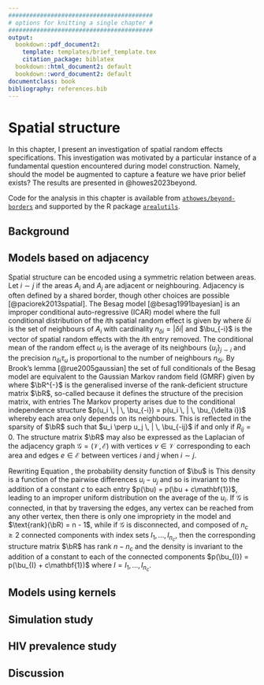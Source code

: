 ```yaml
---
#########################################
# options for knitting a single chapter #
#########################################
output:
  bookdown::pdf_document2:
    template: templates/brief_template.tex
    citation_package: biblatex
  bookdown::html_document2: default
  bookdown::word_document2: default
documentclass: book
bibliography: references.bib
---
```


# Spatial structure {#beyond-borders}
\adjustmtc
\markboth{Models for spatial structure}{}
<!-- For PDF output, include these two LaTeX commands after unnumbered chapter headings, otherwise the mini table of contents and the running header will show the previous chapter -->

In this chapter, I present an investigation of spatial random effects specifications.
This investigation was motivated by a particular instance of a fundamental question encountered during model construction.
Namely, should the model be augmented to capture a feature we have prior belief exists?
The results are presented in @howes2023beyond.

Code for the analysis in this chapter is available from [`athowes/beyond-borders`](https://github.com/athowes/beyond-borders) and supported by the R package [`arealutils`](https://athowes.github.io/arealutils).

## Background

## Models based on adjacency

Spatial structure can be encoded using a symmetric relation between areas.
Let $i \sim j$ if the areas $A_i$ and $A_j$ are adjacent or neighbouring.
Adjacency is often defined by a shared border, though other choices are possible [@paciorek2013spatial].
The Besag model [@besag1991bayesian] is an improper conditional auto-regressive (ICAR) model where the full conditional distribution of the $i$th spatial random effect is given by
\begin{equation}
    u_i \, | \, \bu_{-i} \sim \N \left(\frac{1}{n_{\delta i}} \sum_{j: j \sim i} u_j, \frac{1}{n_{\delta i}\tau_u}\right), \label{eq:besag}
\end{equation}
where $\delta i$ is the set of neighbours of $A_i$ with cardinality $n_{\delta i} = |\delta i|$ and $\bu_{-i}$ is the vector of spatial random effects with the $i$th entry removed.
The conditional mean of the random effect $u_i$ is the average of its neighbours $\{u_j\}_{j \sim i}$ and the precision $n_{\delta i}\tau_u$ is proportional to the number of neighbours $n_{\delta i}$.
By Brook's lemma [@rue2005gaussian] the set of full conditionals of the Besag model are equivalent to the Gaussian Markov random field (GMRF) given by
\begin{equation}
    \bu \sim \mathcal{N}(\mathbf{0}, \tau_u^{-1} \bR^{-}), \label{eq:gmrf}
\end{equation}
where $\bR^{-}$ is the generalised inverse of the rank-deficient structure matrix $\bR$, so-called because it defines the structure of the precision matrix, with entries
\begin{equation}
    R_{ij} =
    \begin{cases}
        n_{\delta i}, & i = j \\
        -1, & i \sim j \\
        0, & \text{otherwise.}
    \end{cases}
\end{equation}
The Markov property arises due to the conditional independence structure $p(u_i \, | \, \bu_{-i}) = p(u_i \, | \, \bu_{\delta i})$ whereby each area only depends on its neighbours.
This is reflected in the sparsity of $\bR$ such that $u_i \perp u_j \, | \, \bu_{-ij}$ if and only if $R_{ij} = 0$.
The structure matrix $\bR$ may also be expressed as the Laplacian of the adjacency graph $\mathcal{G} = (\mathcal{V}, \mathcal{E})$ with vertices $v \in \mathcal{V}$ corresponding to each area and edges $e \in \mathcal{E}$ between vertices $i$ and $j$ when $i \sim j$.

Rewriting Equation \ref{eq:gmrf}, the probability density function of $\bu$ is
\begin{equation}
    p(\bu)
    \propto \exp \left( -\frac{\tau_u}{2} \bu^\top \bR \bu \right)
    \propto \exp \left( -\frac{\tau_u}{2} \sum_{i \sim j} (u_i - u_j)^2 \right). \label{eq:pdfu}
\end{equation}
This density is a function of the pairwise differences $u_i - u_j$ and so is invariant to the addition of a constant $c$ to each entry $p(\bu) = p(\bu + c\mathbf{1})$, leading to an improper uniform distribution on the average of the $u_i$.
If $\mathcal{G}$ is connected, in that by traversing the edges, any vertex can be reached from any other vertex, then there is only one impropriety in the model and $\text{rank}(\bR) = n - 1$, while if $\mathcal{G}$ is disconnected, and composed of $n_c \geq 2$ connected components with index sets $I_1, \ldots, I_{n_c}$, then the corresponding structure matrix $\bR$ has rank $n - n_c$ and the density is invariant to the addition of a constant to each of the connected components $p(\bu_{I}) = p(\bu_{I} + c\mathbf{1})$ where $I = I_1, \ldots, I_{n_c}$.

## Models using kernels

## Simulation study

## HIV prevalence study

## Discussion